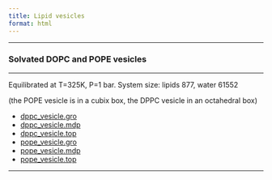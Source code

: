 ```yaml
---
title: Lipid vesicles
format: html
---
```


<hr>

### Solvated DOPC and POPE vesicles
<hr>

Equilibrated at T=325K, P=1 bar.
System size: lipids 877, water 61552

(the POPE vesicle is in a cubix box, the DPPC vesicle in an octahedral box)

- [dppc_vesicle.gro](https://martiniff-library.s3.ca-central-1.amazonaws.com/1_Downloads/example_applications/lipid_vesicles/dppc_vesicle.gro)
- [dppc_vesicle.mdp](https://martiniff-library.s3.ca-central-1.amazonaws.com/1_Downloads/example_applications/lipid_vesicles/dppc_vesicle.mdp)
- [dppc_vesicle.top](https://martiniff-library.s3.ca-central-1.amazonaws.com/1_Downloads/example_applications/lipid_vesicles/dppc_vesicle.top)
- [pope_vesicle.gro](https://martiniff-library.s3.ca-central-1.amazonaws.com/1_Downloads/example_applications/lipid_vesicles/pope_vesicle.gro)
- [pope_vesicle.mdp](https://martiniff-library.s3.ca-central-1.amazonaws.com/1_Downloads/example_applications/lipid_vesicles/pope_vesicle.mdp)
- [pope_vesicle.top](https://martiniff-library.s3.ca-central-1.amazonaws.com/1_Downloads/example_applications/lipid_vesicles/pope_vesicle.top)

<hr>